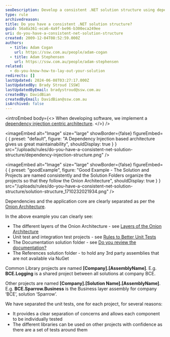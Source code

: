 ```yaml
---
seoDescription: Develop a consistent .NET solution structure using dependency injection and the Onion Architecture, with well-named projects and folders, clear separation of concerns, and thorough testing.
type: rule
archivedreason:
title: Do you have a consistent .NET solution structure?
guid: 56a8a361-eca6-4a9f-be96-b300eca249ee
uri: do-you-have-a-consistent-net-solution-structure
created: 2009-12-04T08:52:59.000Z
authors:
  - title: Adam Cogan
    url: https://ssw.com.au/people/adam-cogan
  - title: Adam Stephensen
    url: https://ssw.com.au/people/adam-stephensen
related:
  - do-you-know-how-to-lay-out-your-solution
redirects: []
lastUpdated: 2024-06-08T03:27:17.000Z
lastUpdatedBy: Brady Stroud [SSW]
lastUpdatedByEmail: bradystroud@ssw.com.au
createdBy: DavidBian
createdByEmail: DavidBian@ssw.com.au
isArchived: false
---
```


<introEmbed
  body={<>
When developing software, we implement a [dependency injection centric architecture](/do-you-use-a-dependency-injection-centric-architecture).
  </>}
/>

<imageEmbed
  alt="Image"
  size="large"
  showBorder={false}
  figureEmbed={ {
    preset: "default",
    figure: "A Dependency Injection based architecture gives us great maintainability",
    shouldDisplay: true
  } }
  src="/uploads/rules/do-you-have-a-consistent-net-solution-structure/dependency-injection-structure.png"
/>

<imageEmbed
  alt="Image"
  size="large"
  showBorder={false}
  figureEmbed={ {
    preset: "goodExample",
    figure: "Good Example - The Solution and Projects are named consistently and the Solution Folders organize the projects so that they follow the Onion Architecture",
    shouldDisplay: true
  } }
  src="/uploads/rules/do-you-have-a-consistent-net-solution-structure/solution-structure_1710232021934.png"
/>

Dependencies and the application core are clearly separated as per the [Onion Architecture](/do-you-use-a-dependency-injection-centric-architecture).

In the above example you can clearly see:

- The different layers of the Onion Architecture - see [Layers of the Onion Architecture](/do-you-know-the-layers-of-the-onion-architecture)
- Unit test and integration test projects - see [Rules to Better Unit Tests](/rules-to-better-unit-tests)
- The Documentation solution folder - see [Do you review the documentation?](/do-you-review-the-documentation)
- The References solution folder - to hold any 3rd party assemblies that are not available via NuGet

Common Library projects are named **[Company].[AssemblyName]**.
E.g. **BCE.Logging** is a shared project between all solutions at company BCE.

Other projects are named **[Company].[Solution Name].[AssemblyName]**.
E.g. **BCE.Sparrow.Business** is the Business layer assembly for company ‘BCE’, solution ‘Sparrow’.

We have separated the unit tests, one for each project, for several reasons:

- It provides a clear separation of concerns and allows each component to be individually tested
- The different libraries can be used on other projects with confidence as there are a set of tests around them

